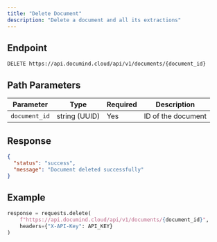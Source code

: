```yaml
---
title: "Delete Document"
description: "Delete a document and all its extractions"
---
```


## Endpoint

```
DELETE https://api.documind.cloud/api/v1/documents/{document_id}
```

## Path Parameters

| Parameter | Type | Required | Description |
|-----------|------|----------|-------------|
| `document_id` | string (UUID) | Yes | ID of the document |

## Response

```json
{
  "status": "success",
  "message": "Document deleted successfully"
}
```

## Example

```python
response = requests.delete(
    f"https://api.documind.cloud/api/v1/documents/{document_id}",
    headers={"X-API-Key": API_KEY}
)
```

